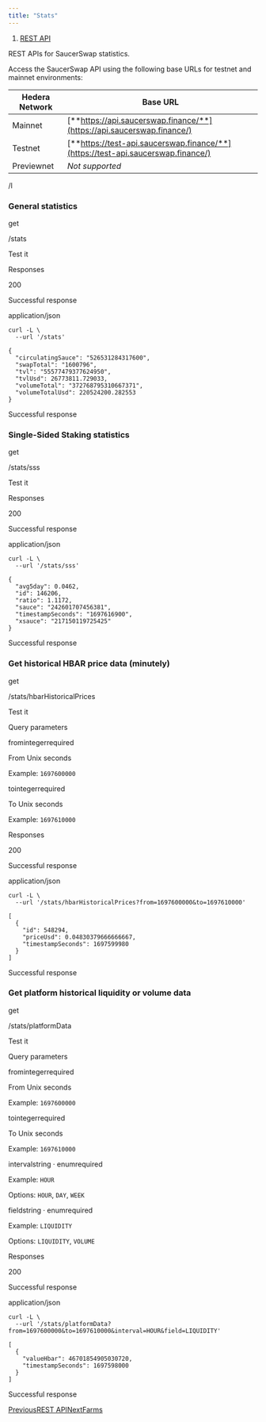 ```yaml
---
title: "Stats"
---
```


1. [REST API](/developer/rest-api)

REST APIs for SaucerSwap statistics.

Access the SaucerSwap API using the following base URLs for testnet and mainnet environments:

| **Hedera Network** | **Base URL**                                                                     |
| ------------------ | -------------------------------------------------------------------------------- |
| Mainnet            | [**https://api.saucerswap.finance/**](https://api.saucerswap.finance/)           |
| Testnet            | [**https://test-api.saucerswap.finance/**](https://test-api.saucerswap.finance/) |
| Previewnet         | _Not supported_                                                                  |

/l

### General statistics

get

/stats

Test it

Responses

200

Successful response

application/json

<Tabs>
  
</Tabs>

```
curl -L \
  --url '/stats'
```

<Tabs>
  
</Tabs>

```
{
  "circulatingSauce": "526531284317600",
  "swapTotal": "1600796",
  "tvl": "55577479377624950",
  "tvlUsd": 26773811.729033,
  "volumeTotal": "372768795310667371",
  "volumeTotalUsd": 220524200.282553
}
```

Successful response

### Single-Sided Staking statistics

get

/stats/sss

Test it

Responses

200

Successful response

application/json

<Tabs>
  
</Tabs>

```
curl -L \
  --url '/stats/sss'
```

<Tabs>
  
</Tabs>

```
{
  "avg5day": 0.0462,
  "id": 146206,
  "ratio": 1.1172,
  "sauce": "242601707456381",
  "timestampSeconds": "1697616900",
  "xsauce": "217150119725425"
}
```

Successful response

### Get historical HBAR price data (minutely)

get

/stats/hbarHistoricalPrices

Test it

Query parameters

fromintegerrequired

From Unix seconds

Example: `1697600000`

tointegerrequired

To Unix seconds

Example: `1697610000`

Responses

200

Successful response

application/json

<Tabs>
  
</Tabs>

```
curl -L \
  --url '/stats/hbarHistoricalPrices?from=1697600000&to=1697610000'
```

<Tabs>
  
</Tabs>

```
[
  {
    "id": 548294,
    "priceUsd": 0.04830379666666667,
    "timestampSeconds": 1697599980
  }
]
```

Successful response

### Get platform historical liquidity or volume data

get

/stats/platformData

Test it

Query parameters

fromintegerrequired

From Unix seconds

Example: `1697600000`

tointegerrequired

To Unix seconds

Example: `1697610000`

intervalstring · enumrequired

Example: `HOUR`

Options: `HOUR`, `DAY`, `WEEK`

fieldstring · enumrequired

Example: `LIQUIDITY`

Options: `LIQUIDITY`, `VOLUME`

Responses

200

Successful response

application/json

<Tabs>
  
</Tabs>

```
curl -L \
  --url '/stats/platformData?from=1697600000&to=1697610000&interval=HOUR&field=LIQUIDITY'
```

<Tabs>
  
</Tabs>

```
[
  {
    "valueHbar": 46701854905030720,
    "timestampSeconds": 1697598000
  }
]
```

Successful response

[PreviousREST API](/developer/rest-api)[NextFarms](/developer/rest-api/farms)